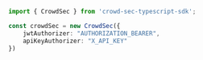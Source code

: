 ```typescript index.ts
import { CrowdSec } from 'crowd-sec-typescript-sdk';

const crowdSec = new CrowdSec({
    jwtAuthorizer: "AUTHORIZATION_BEARER",
    apiKeyAuthorizer: "X_API_KEY"
})
```
